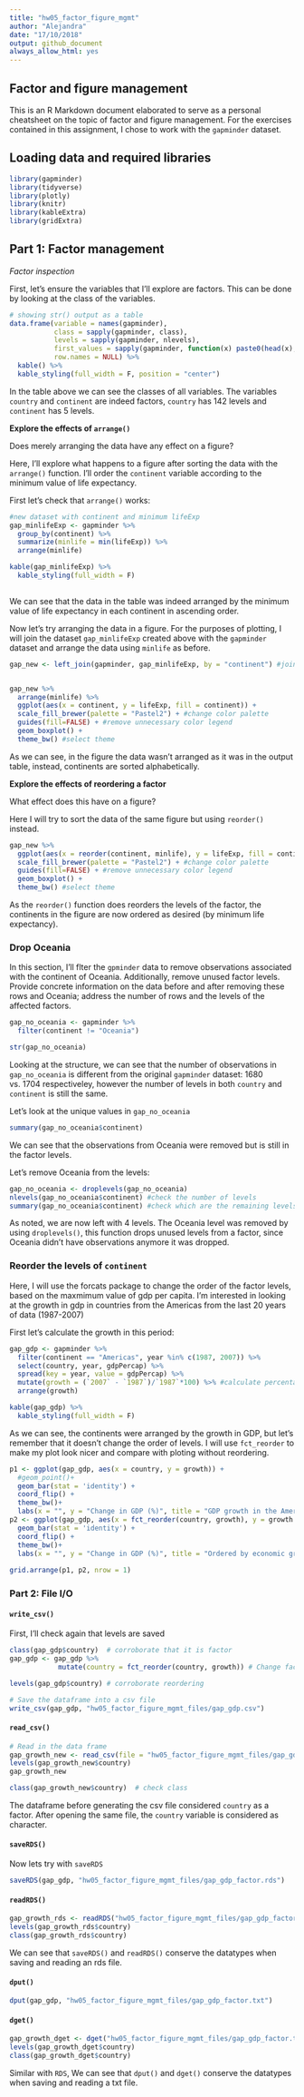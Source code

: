 ```yaml
---
title: "hw05_factor_figure_mgmt"
author: "Alejandra"
date: "17/10/2018"
output: github_document
always_allow_html: yes
---
```


## Factor and figure management

This is an R Markdown document elaborated to serve as a personal cheatsheet on the topic of factor and figure management.
For the exercises contained in this assignment, I chose to work with the `gapminder` dataset. 

## Loading data and required libraries 

```r
library(gapminder)
library(tidyverse)
library(plotly)
library(knitr)
library(kableExtra)
library(gridExtra)
```

## Part 1: Factor management

*Factor inspection*

First, let's ensure the variables that I'll explore are factors.
This can be done by looking at the class of the variables.

```r
# showing str() output as a table
data.frame(variable = names(gapminder),
           class = sapply(gapminder, class),
           levels = sapply(gapminder, nlevels),
           first_values = sapply(gapminder, function(x) paste0(head(x),  collapse = ", ")),
           row.names = NULL) %>%
  kable() %>%
  kable_styling(full_width = F, position = "center")
```

In the table above we can see the classes of all variables. The variables `country` and `continent` are indeed factors, `country` has 142 levels and `continent` has 5 levels.

**Explore the effects of `arrange()`**

Does merely arranging the data have any effect on a figure?

Here, I'll explore what happens to a figure after sorting the data with the `arrange()` function. I'll order the `continent` variable according to the minimum value of life expectancy. 

First let's check that `arrange()` works:

```r
#new dataset with continent and minimum lifeExp
gap_minlifeExp <- gapminder %>% 
  group_by(continent) %>%
  summarize(minlife = min(lifeExp)) %>%
  arrange(minlife)

kable(gap_minlifeExp) %>%
  kable_styling(full_width = F)
  
```

We can see that the data in the table was indeed arranged by the minimum value of life expectancy in each continent in ascending order. 

Now let's try arranging the data in a figure. For the purposes of plotting, I will join the dataset `gap_minlifeExp` created above with the `gapminder` dataset and arrange the data using `minlife` as before. 

```r
gap_new <- left_join(gapminder, gap_minlifeExp, by = "continent") #join datasets to create a boxplot


gap_new %>% 
  arrange(minlife) %>% 
  ggplot(aes(x = continent, y = lifeExp, fill = continent)) +
  scale_fill_brewer(palette = "Pastel2") + #change color palette
  guides(fill=FALSE) + #remove unnecessary color legend
  geom_boxplot() +
  theme_bw() #select theme
```

As we can see, in the figure the data wasn't arranged as it was in the output table, instead, continents are sorted alphabetically. 


**Explore the effects of reordering a factor**

What effect does this have on a figure?

Here I will try to sort the data of the same figure but using `reorder()` instead. 

```r
gap_new %>%
  ggplot(aes(x = reorder(continent, minlife), y = lifeExp, fill = continent)) +
  scale_fill_brewer(palette = "Pastel2") + #change color palette
  guides(fill=FALSE) + #remove unnecessary color legend
  geom_boxplot() +
  theme_bw() #select theme
```

As the `reorder()` function does reorders the levels of the factor, the continents in the figure are now ordered as desired (by minimum life expectancy).


### Drop Oceania

In this section, I'll flter the `gpminder` data to remove observations associated with the continent of Oceania. Additionally, remove unused factor levels. Provide concrete information on the data before and after removing these rows and Oceania; address the number of rows and the levels of the affected factors.

```r
gap_no_oceania <- gapminder %>%
  filter(continent != "Oceania")

str(gap_no_oceania)
```

Looking at the structure, we can see that the number of observations in `gap_no_oceania` is different from the original `gapminder` dataset: 1680 vs. 1704 respectiveley, however the number of levels in both `country` and `continent` is still the same. 

Let's look at the unique values in `gap_no_oceania`
```r
summary(gap_no_oceania$continent)
```

We can see that the observations from Oceania were removed but is still in the factor levels.

Let's remove Oceania from the levels:

```r
gap_no_oceania <- droplevels(gap_no_oceania)
nlevels(gap_no_oceania$continent) #check the number of levels
summary(gap_no_oceania$continent) #check which are the remaining levels 
```

As noted, we are now left with 4 levels. The Oceania level was removed by using `droplevels()`, this function drops unused levels from a factor, since Oceania didn't have observations anymore it was dropped. 

### Reorder the levels of `continent`

Here, I will use the forcats package to change the order of the factor levels, based on the maxmimum value of gdp per capita.
I'm interested in looking at the growth in gdp in countries from the Americas from the last 20 years of data (1987-2007)

First let's calculate the growth in this period:

```r
gap_gdp <- gapminder %>%
  filter(continent == "Americas", year %in% c(1987, 2007)) %>%
  select(country, year, gdpPercap) %>%
  spread(key = year, value = gdpPercap) %>%
  mutate(growth = (`2007` - `1987`)/`1987`*100) %>% #calculate percentage of change
  arrange(growth)

kable(gap_gdp) %>%
  kable_styling(full_width = F)
```

As we can see, the continents were arranged by the growth in GDP, but let's remember that it doesn't change the order of levels. I will use `fct_reorder` to make my plot look nicer and compare with ploting without reordering. 

```r
p1 <- ggplot(gap_gdp, aes(x = country, y = growth)) +
  #geom_point()+
  geom_bar(stat = 'identity') +
  coord_flip() +
  theme_bw()+
  labs(x = "", y = "Change in GDP (%)", title = "GDP growth in the Americas, 1987-2007")
p2 <- ggplot(gap_gdp, aes(x = fct_reorder(country, growth), y = growth )) +
  geom_bar(stat = 'identity') +
  coord_flip() +
  theme_bw()+
  labs(x = "", y = "Change in GDP (%)", title = "Ordered by economic growth")
  
grid.arrange(p1, p2, nrow = 1)

```


### Part 2: File I/O

#### `write_csv()`

First, I'll check again that levels are saved 

```r
class(gap_gdp$country)  # corroborate that it is factor
gap_gdp <- gap_gdp %>%
            mutate(country = fct_reorder(country, growth)) # Change factor levels to non-alphabetical

levels(gap_gdp$country) # corroborate reordering

# Save the dataframe into a csv file
write_csv(gap_gdp, "hw05_factor_figure_mgmt_files/gap_gdp.csv")

```

#### `read_csv()`

```r
# Read in the data frame
gap_growth_new <- read_csv(file = "hw05_factor_figure_mgmt_files/gap_gdp.csv", col_names = TRUE)
levels(gap_growth_new$country)
gap_growth_new

class(gap_growth_new$country)  # check class
```

The dataframe before generating the csv file considered `country` as a factor. 
After opening the same file, the `country` variable is considered as character.

#### `saveRDS()`

Now lets try with `saveRDS`
```r
saveRDS(gap_gdp, "hw05_factor_figure_mgmt_files/gap_gdp_factor.rds")

```

#### `readRDS()`


```r
gap_growth_rds <- readRDS("hw05_factor_figure_mgmt_files/gap_gdp_factor.rds")
levels(gap_growth_rds$country)
class(gap_growth_rds$country)
```

We can see that `saveRDS()` and `readRDS()` conserve the datatypes when saving and reading an rds file.

#### `dput()`

```r
dput(gap_gdp, "hw05_factor_figure_mgmt_files/gap_gdp_factor.txt")
```


#### `dget()`

```r
gap_growth_dget <- dget("hw05_factor_figure_mgmt_files/gap_gdp_factor.txt")
levels(gap_growth_dget$country)
class(gap_growth_dget$country)
```

Similar with `RDS`, We can see that `dput()` and `dget()` conserve the datatypes when saving and reading a txt file. 
